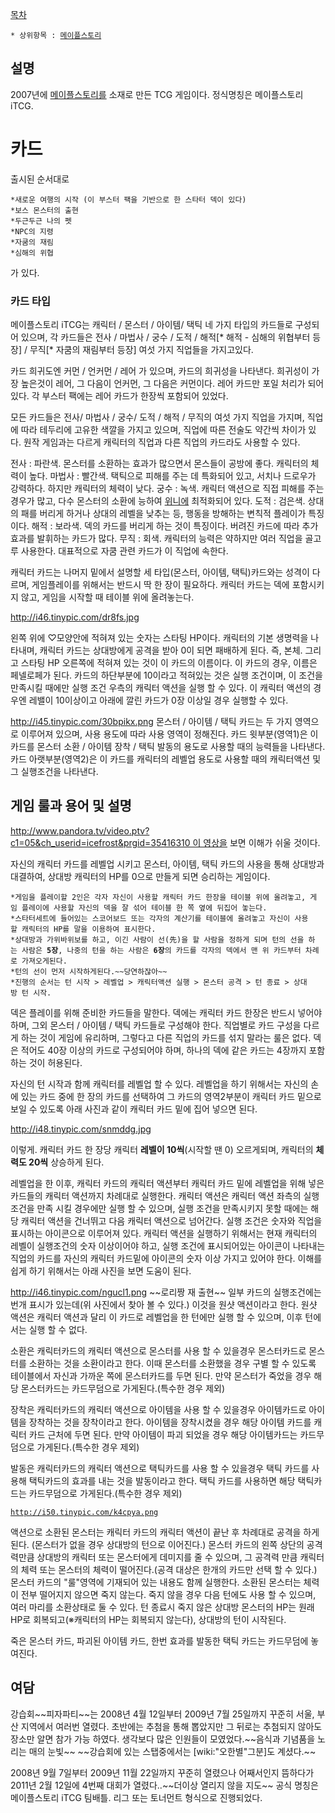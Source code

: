 [[목차]]

 * 상위항목 : [[메이플스토리]]

== 설명 ==
2007년에 [[메이플스토리]]를 소재로 만든 TCG 게임이다. 정식명칭은 메이플스토리 iTCG.
= 카드 =
출시된 순서대로
 *새로운 여행의 시작 (이 부스터 팩을 기반으로 한 스타터 덱이 있다)
 *보스 몬스터의 출현
 *두근두근 나의 펫
 *NPC의 지령
 *자쿰의 재림
 *심해의 위협
가 있다.
=== 카드 타입 ===
메이플스토리 iTCG는 캐릭터 / 몬스터 / 아이템/ 택틱 네 가지 타입의 카드들로 구성되어 있으며, 각 카드들은 전사 / 마법사 / 궁수 / 도적 / 해적[* 해적 - 심해의 위협부터 등장] / 무직[* 자쿰의 재림부터 등장] 여섯 가지 직업들을 가지고있다.

카드 희귀도엔 커먼 / 언커먼 / 레어 가 있으며, 카드의 희귀성을 나타낸다. 희귀성이 가장 높은것이 레어, 그 다음이 언커먼, 그 다음은 커먼이다. 레어 카드만 포일 처리가 되어 있다. 각 부스터 팩에는 레어 카드가 한장씩 포함되어 있었다.

모든 카드들은 전사/ 마법사 / 궁수/ 도적 / 해적 / 무직의 여섯 가지 직업을 가지며, 직업에 따라 테두리에 고유한 색깔을 가지고 있으며, 직업에 따른 전술도 약간씩 차이가 있다. 원작 게임과는 다르게 캐릭터의 직업과 다른 직업의 카드라도 사용할 수 있다.

전사 : 파란색. 몬스터를 소환하는 효과가 많으면서 몬스들이 공방에 좋다. 캐릭터의 체력이 높다.
마법사 : 빨간색. 택틱으로 피해를 주는 데 특화되어 있고, 서치나 드로우가 강력하다. 하지만 캐릭터의 체력이 낮다.
궁수 : 녹색. 캐릭터 액션으로 직접 피해를 주는 경우가 많고, 다수 몬스터의 소환에 능하여 [[위니]]에 최적화되어 있다.
도적 : 검은색. 상대의 패를 버리게 하거나 상대의 레벨을 낮추는 등, 행동을 방해하는 변칙적 플레이가 특징이다.
해적 : 보라색. 덱의 카드를 버리게 하는 것이 특징이다. 버려진 카드에 따라 추가 효과를 발휘하는 카드가 많다.
무직 : 회색. 캐릭터의 능력은 약하지만 여러 직업을 골고루 사용한다. 대표적으로 자쿰 관련 카드가 이 직업에 속한다.


캐릭터 카드는 나머지 밑에서 설명할 세 타입(몬스터, 아이템, 택틱)카드와는 성격이 다르며, 게임플레이를 위해서는 반드시 딱 한 장이 필요하다. 
캐릭터 카드는 덱에 포함시키지 않고, 게임을 시작할 때 테이블 위에 올려놓는다.

http://i46.tinypic.com/dr8fs.jpg

왼쪽 위에 ♡모양안에 적혀져 있는 숫자는 스타팅 HP이다. 캐릭터의 기본 생명력을 나타내며, 캐릭터 카드는 상대방에게 공격을 받아 0이 되면 패배하게 된다. 즉, 본체. 그리고 스타팅 HP 오른쪽에 적혀져 있는 것이 이 카드의 이름이다. 이 카드의 경우, 이름은 페넬로페가 된다. 카드의 하단부분에 10이라고 적혀있는 것은 실행 조건이며, 이 조건을 만족시킬 때에만 실행 조건 우측의 캐릭터 액션을 실행 할 수 있다. 이 캐릭터 액션의 경우엔 레밸이 10이상이고 아래에 깔린 카드가 0장 이상일 경우 실행할 수 있다.

http://i45.tinypic.com/30bpikx.png
몬스터 / 아이템 / 택틱 카드는 두 가지 영역으로 이루어져 있으며, 사용 용도에 따라 사용 영역이 정해진다. 카드 윗부분(영역1)은 이 카드를 몬스터 소환 / 아이템 장착 / 택틱 발동의 용도로 사용할 때의 능력들을 나타낸다. 카드 아랫부분(영역2)은 이 카드를 캐릭터의 레벨업 용도로 사용할 때의 캐릭터액션 및 그 실행조건을 나타낸다.

== 게임 룰과 용어 및 설명 ==
[[http://www.pandora.tv/video.ptv?c1=05&ch_userid=icefrost&prgid=35416310 이 영상]]을 보면 이해가 쉬울 것이다.

자신의 캐릭터 카드를 레벨업 시키고 몬스터, 아이템, 택틱 카드의 사용을 통해 상대방과 대결하여, 상대방 캐릭터의 HP를 0으로 만들게 되면 승리하는 게임이다.

 *게임을 플레이할 2인은 각자 자신이 사용할 캐릭터 카드 한장을 테이블 위에 올려놓고, 게임 플레이에 사용할 자신의 덱을 잘 섞어 테이블 한 쪽 옆에 뒤집어 놓는다.
 *스타터세트에 들어있는 스코어보드 또는 각자의 계산기를 테이블에 올려놓고 자신이 사용할 캐릭터의 HP를 말을 이용하여 표시한다.
 *상대방과 가위바위보를 하고, 이긴 사람이 선(先)을 할 사람을 정하게 되며 턴의 선을 하는 사람은 '''5장''', 나중의 턴을 하는 사람은 '''6장'''의 카드를 각자의 덱에서 맨 위 카드부터 차례로 가져오게된다.
 *턴의 선이 먼저 시작하게된다.~~당연하잖아~~
 *진행의 순서는 턴 시작 > 레벨업 > 캐릭터액션 실행 > 몬스터 공격 > 턴 종료 > 상대방 턴 시작.

덱은 플레이를 위해 준비한 카드들을 말한다. 덱에는 캐릭터 카드 한장은 반드시 넣어야 하며, 그외 몬스터 / 아이템 / 택틱 카드들로 구성해야 한다. 직업별로 카드 구성을 다르게 하는 것이 게임에 유리하며, 그렇다고 다른 직업의 카드를 섞지 말라는 룰은 없다. 
덱은 적어도 40장 이상의 카드로 구성되어야 하며, 하나의 덱에 같은 카드는 4장까지 포함하는 것이 허용된다.

자신의 턴 시작과 함께 캐릭터를 레벨업 할 수 있다. 레벨업을 하기 위해서는 자신의 손에 있는 카드 중에 한 장의 카드를 선택하여 그 카드의 영역2부분이 캐릭터 카드 밑으로 보일 수 있도록 아래 사진과 같이 캐릭터 카드 밑에 집어 넣으면 된다.

http://i48.tinypic.com/snmddg.jpg

이렇게.
캐릭터 카드 한 장당 캐릭터 '''레벨이 10씩'''(시작할 땐 0) 오르게되며, 캐릭터의 '''체력도 20씩''' 상승하게 된다.

레벨업을 한 이후, 캐릭터 카드의 캐릭터 액션부터 캐릭터 카드 밑에 레벨업을 위해 넣은 카드들의 캐릭터 액션까지 차례대로 실행한다. 
캐릭터 액션은 캐릭터 액션 좌측의 실행조건을 만족 시킬 경우에만 실행 할 수 있으며, 실행 조건을 만족시키지 못할 때에는 해당 캐릭터 액션을 건너뛰고 다음 캐릭터 액션으로 넘어간다. 
실행 조건은 숫자와 직업을 표시하는 아이콘으로 이루어져 있다. 캐릭터 액션을 실행하기 위해서는 현재 캐릭터의 레벨이 실행조건의 숫자 이상이어야 하고, 실행 조건에 표시되어있는 아이콘이 나타내는 직업의 카드를 자신의 캐릭터 카드밑에 아이콘의 숫자 이상 가지고 있어야 한다.
이해를 쉽게 하기 위해서는 아래 사진을 보면 도움이 된다.

http://i46.tinypic.com/ngucl1.png
~~로리짱 재 출현~~
일부 카드의 실행조건에는 번개 표시가 있는데(위 사진에서 찾아 볼 수 있다.) 이것을 원샷 액션이라고 한다. 원샷 액션은 캐릭터 액션과 달리 이 카드로 레벨업을 한 턴에만 실행 할 수 있으며, 이후 턴에서는 실행 할 수 없다.

소환은 캐릭터카드의 캐릭터 액션으로 몬스터를 사용 할 수 있을경우 몬스터카드로 몬스터를 소환하는 것을 소환이라고 한다. 이때 몬스터를 소환했을 경우 구별 할 수 있도록 테이블에서 자신과 가까운 쪽에 몬스터카드를 두면 된다. 만약 몬스터가 죽었을 경우 해당 몬스터카드는 카드무덤으로 가게된다.(특수한 경우 제외)

장착은 캐릭터카드의 캐릭터 액션으로 아이템을 사용 할 수 있을경우 아이템카드로 아이템을 장착하는 것을 장착이라고 한다. 아이템을 장착시켰을 경우 해당 아이템 카드를 캐릭터 카드 근처에 두면 된다. 만약 아이템이 파괴 되었을 경우 해당 아이템카드는 카드무덤으로 가게된다.(특수한 경우 제외)

발동은 캐릭터카드의 캐릭터 액션으로 택틱카드를 사용 할 수 있을경우 택틱 카드를 사용해 택틱카드의 효과를 내는 것을 발동이라고 한다. 택틱 카드를 사용하면 해당 택틱카드는 카드무덤으로 가게된다.(특수한 경우 제외)

 http://i50.tinypic.com/k4cpya.png

액션으로 소환된 몬스터는 캐릭터 카드의 캐릭터 액션이 끝난 후 차례대로 공격을 하게 된다. (몬스터가 없을 경우 상대방의 턴으로 이어진다.) 
몬스터 카드의 왼쪽 상단의 공격력만큼 상대방의 캐릭터 또는 몬스터에게 데미지를 줄 수 있으며, 그 공격력 만큼 캐릭터의 체력 또는 몬스터의 체력이 떨어진다.(공격 대상은 한개의 카드만 선택 할 수 있다.) 
몬스터 카드의 "룰"영역에 기재되어 있는 내용도 함께 실행한다. 
소환된 몬스터는 체력이 전부 떨어지지 않으면 죽지 않는다. 죽지 않을 경우 다음 턴에도 사용 할 수 있으며, 여러 마리를 소환상태로 둘 수 있다. 
턴 종료시 죽지 않은 상대방 몬스터의 HP는 원래 HP로 회복되고(※캐릭터의 HP는 회복되지 않는다), 상대방의 턴이 시작된다.

죽은 몬스터 카드, 파괴된 아이템 카드, 한번 효과를 발동한 택틱 카드는 카드무덤에 놓여진다.

== 여담 ==
강습회~~피자파티~~는 2008년 4월 12일부터 2009년 7월 25일까지 꾸준히 서울, 부산 지역에서 여러번 열렸다. 초반에는 추첨을 통해 뽑았지만 그 뒤로는 추첨되지 않아도 장소만 알면 참가 가능 하였다. 생각보다 많은 인원들이 모였었다.~~음식과 기념품을 노리는 매의 눈빛~~ ~~강습회에 있는 스탭중에서는 [wiki:"오한별"그분]도 계셨다.~~

2008년 9월 7일부터 2009년 11월 22일까지 꾸준히 열렸으나 어째서인지 뜸하다가 2011년 2월 12일에 4번째 대회가 열렸다..~~더이상 열리지 않을 지도~~ 공식 명칭은 메이플스토리 iTCG 팀배틀. 리그 또는 토너먼트 형식으로 진행되었다.
